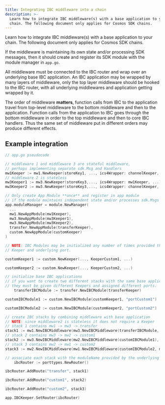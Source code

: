 ```yaml
---
title: Integrating IBC middleware into a chain
description: >-
  Learn how to integrate IBC middleware(s) with a base application to your
  chain. The following document only applies for Cosmos SDK chains.
---
```

Learn how to integrate IBC middleware(s) with a base application to your chain. The following document only applies for Cosmos SDK chains.

If the middleware is maintaining its own state and/or processing SDK messages, then it should create and register its SDK module with the module manager in `app.go`.

All middleware must be connected to the IBC router and wrap over an underlying base IBC application. An IBC application may be wrapped by many layers of middleware, only the top layer middleware should be hooked to the IBC router, with all underlying middlewares and application getting wrapped by it.

The order of middleware **matters**, function calls from IBC to the application travel from top-level middleware to the bottom middleware and then to the application. Function calls from the application to IBC goes through the bottom middleware in order to the top middleware and then to core IBC handlers. Thus the same set of middleware put in different orders may produce different effects.

## Example integration

```go expandable
// app.go pseudocode

// middleware 1 and middleware 3 are stateful middleware, 
// perhaps implementing separate sdk.Msg and Handlers
mw1Keeper := mw1.NewKeeper(storeKey1, ..., ics4Wrapper: channelKeeper, ...) // in stack 1 & 3
// middleware 2 is stateless
mw3Keeper1 := mw3.NewKeeper(storeKey3,..., ics4Wrapper: mw1Keeper, ...) //  in stack 1
mw3Keeper2 := mw3.NewKeeper(storeKey3,..., ics4Wrapper: channelKeeper, ...) //  in stack 2

// Only create App Module **once** and register in app module
// if the module maintains independent state and/or processes sdk.Msgs
app.moduleManager = module.NewManager(
  ...
  mw1.NewAppModule(mw1Keeper),
  mw3.NewAppModule(mw3Keeper1),
  mw3.NewAppModule(mw3Keeper2),
  transfer.NewAppModule(transferKeeper),
  custom.NewAppModule(customKeeper)
)

// NOTE: IBC Modules may be initialized any number of times provided they use a separate
// Keeper and underlying port.

customKeeper1 := custom.NewKeeper(..., KeeperCustom1, ...)

customKeeper2 := custom.NewKeeper(..., KeeperCustom2, ...)

// initialize base IBC applications
// if you want to create two different stacks with the same base application,
// they must be given different Keepers and assigned different ports.
    transferIBCModule := transfer.NewIBCModule(transferKeeper)

customIBCModule1 := custom.NewIBCModule(customKeeper1, "portCustom1")

customIBCModule2 := custom.NewIBCModule(customKeeper2, "portCustom2")

// create IBC stacks by combining middleware with base application
// NOTE: since middleware2 is stateless it does not require a Keeper
// stack 1 contains mw1 -> mw3 -> transfer
stack1 := mw1.NewIBCMiddleware(mw3.NewIBCMiddleware(transferIBCModule, mw3Keeper1), mw1Keeper)
// stack 2 contains mw3 -> mw2 -> custom1
stack2 := mw3.NewIBCMiddleware(mw2.NewIBCMiddleware(customIBCModule1), mw3Keeper2)
// stack 3 contains mw2 -> mw1 -> custom2
stack3 := mw2.NewIBCMiddleware(mw1.NewIBCMiddleware(customIBCModule2, mw1Keeper))

// associate each stack with the moduleName provided by the underlying Keeper
    ibcRouter := porttypes.NewRouter()

ibcRouter.AddRoute("transfer", stack1)

ibcRouter.AddRoute("custom1", stack2)

ibcRouter.AddRoute("custom2", stack3)

app.IBCKeeper.SetRouter(ibcRouter)
```
